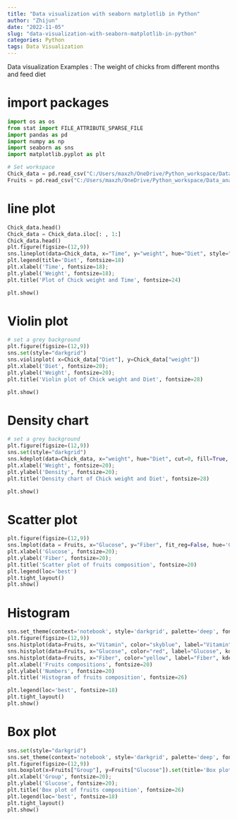 ```yaml
---
title: "Data visualization with seaborn matplotlib in Python"
author: "Zhijun"
date: "2022-11-05"
slug: "data-visualization-with-seaborn-matplotlib-in-python"
categories: Python
tags: Data Visualization
---
```


Data visualization
Examples : The weight of chicks from different months and feed diet

# import packages
```python
import os as os
from stat import FILE_ATTRIBUTE_SPARSE_FILE
import pandas as pd
import numpy as np
import seaborn as sns
import matplotlib.pyplot as plt
```

```python
# Set workspace
Chick_data = pd.read_csv("C:/Users/maxzh/OneDrive/Python_workspace/Data_analysis_using_Python/Dataset/ChickWeight.csv")
Fruits = pd.read_csv("C:/Users/maxzh/OneDrive/Python_workspace/Data_analysis_using_Python/Dataset/fruits_compositions.csv")
```



# line plot
```python
Chick_data.head()
Chick_data = Chick_data.iloc[: , 1:]
Chick_data.head()
plt.figure(figsize=(12,9))
sns.lineplot(data=Chick_data, x="Time", y="weight", hue="Diet", style="Diet")
plt.legend(title='Diet', fontsize=18)
plt.xlabel('Time', fontsize=18);
plt.ylabel('Weight', fontsize=18);
plt.title('Plot of Chick weight and Time', fontsize=24)

plt.show()
```


# Violin plot

```python
# set a grey background
plt.figure(figsize=(12,9))
sns.set(style="darkgrid")
sns.violinplot( x=Chick_data["Diet"], y=Chick_data["weight"])
plt.xlabel('Diet', fontsize=20);
plt.ylabel('Weight', fontsize=20);
plt.title('Violin plot of Chick weight and Diet', fontsize=28)

plt.show()
```

# Density chart
```python
# set a grey background
plt.figure(figsize=(12,9))
sns.set(style="darkgrid")
sns.kdeplot(data=Chick_data, x="weight", hue="Diet", cut=0, fill=True, common_norm=False, alpha=1)
plt.xlabel('Weight', fontsize=20);
plt.ylabel('Density', fontsize=20);
plt.title('Density chart of Chick weight and Diet', fontsize=28)

plt.show()
```


# Scatter plot

```python
plt.figure(figsize=(12,9))
sns.lmplot(data = Fruits, x="Glucose", y="Fiber", fit_reg=False, hue='Group', legend=False, palette="Set2")
plt.xlabel('Glucose', fontsize=20);
plt.ylabel('Fiber', fontsize=20);
plt.title('Scatter plot of fruits composition', fontsize=20) 
plt.legend(loc='best')
plt.tight_layout()
plt.show()
```



# Histogram

```python
sns.set_theme(context='notebook', style='darkgrid', palette='deep', font='sans-serif', font_scale=1, color_codes=True)
plt.figure(figsize=(12,9))
sns.histplot(data=Fruits, x="Vitamin", color="skyblue", label="Vitamin", kde=True)
sns.histplot(data=Fruits, x="Glucose", color="red", label="Glucose", kde=True)
sns.histplot(data=Fruits, x="Fiber", color="yellow", label="Fiber", kde=True).set(title='Histogram of fruits composition')
plt.xlabel('Fruits compositions', fontsize=20)
plt.ylabel('Numbers', fontsize=20)
plt.title('Histogram of fruits composition', fontsize=26)

plt.legend(loc='best', fontsize=18)
plt.tight_layout()
plt.show()
```


# Box plot

```python
sns.set(style="darkgrid")
sns.set_theme(context='notebook', style='darkgrid', palette='deep', font='sans-serif', font_scale=1, color_codes=True)
plt.figure(figsize=(12,9))
sns.boxplot(x=Fruits["Group"], y=Fruits["Glucose"]).set(title='Box plot of fruits composition')
plt.xlabel('Group', fontsize=20);
plt.ylabel('Glucose', fontsize=20);
plt.title('Box plot of fruits composition', fontsize=26) 
plt.legend(loc='best', fontsize=18)
plt.tight_layout()
plt.show()
```

